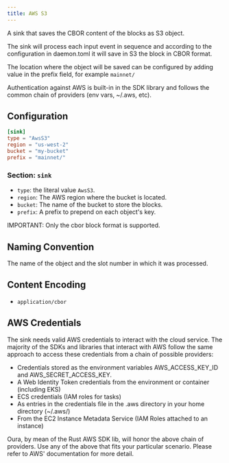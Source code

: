 ```yaml
---
title: AWS S3
---
```


A sink that saves the CBOR content of the blocks as S3 object.

The sink will process each input event in sequence and according to the configuration in daemon.toml it will save in S3 the block in CBOR format.

The location where the object will be saved can be configured by adding value in the prefix field, for example `mainnet/`

Authentication against AWS is built-in in the SDK library and follows the common chain of providers (env vars, ~/.aws, etc).

## Configuration

```toml
[sink]
type = "AwsS3"
region = "us-west-2"
bucket = "my-bucket"
prefix = "mainnet/"
```

### Section: `sink`

- `type`: the literal value `AwsS3`.
- `region`: The AWS region where the bucket is located.
- `bucket`: The name of the bucket to store the blocks.
- `prefix`: A prefix to prepend on each object's key.

IMPORTANT: Only the cbor block format is supported.

## Naming Convention

The name of the object and the slot number in which it was processed.

## Content Encoding

- `application/cbor`

## AWS Credentials

The sink needs valid AWS credentials to interact with the cloud service. The majority of the SDKs and libraries that interact with AWS follow the same approach to access these credentials from a chain of possible providers:

- Credentials stored as the environment variables AWS_ACCESS_KEY_ID and AWS_SECRET_ACCESS_KEY.
- A Web Identity Token credentials from the environment or container (including EKS)
- ECS credentials (IAM roles for tasks)
- As entries in the credentials file in the .aws directory in your home directory (~/.aws/)
- From the EC2 Instance Metadata Service (IAM Roles attached to an instance)

Oura, by mean of the Rust AWS SDK lib, will honor the above chain of providers. Use any of the above that fits your particular scenario. Please refer to AWS' documentation for more detail.
